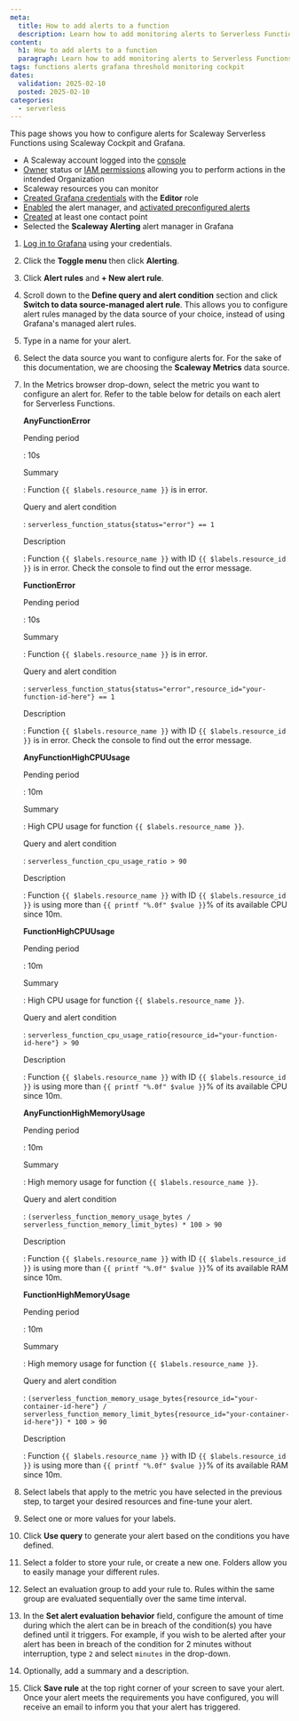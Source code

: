 ```yaml
---
meta:
  title: How to add alerts to a function
  description: Learn how to add monitoring alerts to Serverless Functions with Scaleway.
content:
  h1: How to add alerts to a function
  paragraph: Learn how to add monitoring alerts to Serverless Functions with Scaleway.
tags: functions alerts grafana threshold monitoring cockpit
dates:
  validation: 2025-02-10
  posted: 2025-02-10
categories:
  - serverless
---
```


This page shows you how to configure alerts for Scaleway Serverless Functions using Scaleway Cockpit and Grafana.

<Macro id="requirements" />

  - A Scaleway account logged into the [console](https://console.scaleway.com)
  - [Owner](/iam/concepts/#owner) status or [IAM permissions](/iam/concepts/#permission) allowing you to perform actions in the intended Organization
  - Scaleway resources you can monitor
  - [Created Grafana credentials](/cockpit/how-to/retrieve-grafana-credentials/) with the **Editor** role
  - [Enabled](/cockpit/how-to/enable-alert-manager/) the alert manager, and [activated preconfigured alerts](/cockpit/how-to/activate-managed-alerts/)
  - [Created](/cockpit/how-to/add-contact-points/) at least one contact point
  - Selected the **Scaleway Alerting** alert manager in Grafana

1. [Log in to Grafana](/cockpit/how-to/access-grafana-and-managed-dashboards/) using your credentials.
2. Click the **Toggle menu** then click **Alerting**.
3. Click **Alert rules** and **+ New alert rule**.
4. Scroll down to the **Define query and alert condition** section and click **Switch to data source-managed alert rule**.
    <Message type="important">
     This allows you to configure alert rules managed by the data source of your choice, instead of using Grafana's managed alert rules.
    </Message>

5. Type in a name for your alert.
6. Select the data source you want to configure alerts for. For the sake of this documentation, we are choosing the **Scaleway Metrics** data source.
7. In the Metrics browser drop-down, select the metric you want to configure an alert for. Refer to the table below for details on each alert for Serverless Functions.
 
    **AnyFunctionError**

    Pending period

    : 10s

    Summary

    : Function `{{ $labels.resource_name }}` is in error.

    Query and alert condition

    : `serverless_function_status{status="error"} == 1`

    Description

    : Function `{{ $labels.resource_name }}` with ID `{{ $labels.resource_id }}` is in error. Check the console to find out the error message.

    **FunctionError**

    Pending period

    : 10s

    Summary

    : Function `{{ $labels.resource_name }}` is in error.

    Query and alert condition

    : `serverless_function_status{status="error",resource_id="your-function-id-here"} == 1`

    Description

    : Function `{{ $labels.resource_name }}` with ID `{{ $labels.resource_id }}` is in error. Check the console to find out the error message.

    **AnyFunctionHighCPUUsage**

    Pending period

    : 10m

    Summary

    : High CPU usage for function `{{ $labels.resource_name }}`.

    Query and alert condition

    : `serverless_function_cpu_usage_ratio > 90`

    Description

    : Function `{{ $labels.resource_name }}` with ID `{{ $labels.resource_id }}` is using more than `{{ printf "%.0f" $value }}`% of its available CPU since 10m.

    **FunctionHighCPUUsage**

    Pending period

    : 10m

    Summary

    : High CPU usage for function `{{ $labels.resource_name }}`.

    Query and alert condition

    : `serverless_function_cpu_usage_ratio{resource_id="your-function-id-here"} > 90`

    Description

    : Function `{{ $labels.resource_name }}` with ID `{{ $labels.resource_id }}` is using more than `{{ printf "%.0f" $value }}`% of its available CPU since 10m.

    **AnyFunctionHighMemoryUsage**

    Pending period

    : 10m

    Summary

    : High memory usage for function `{{ $labels.resource_name }}`.

    Query and alert condition

    : `(serverless_function_memory_usage_bytes / serverless_function_memory_limit_bytes) * 100 > 90`

    Description

    : Function `{{ $labels.resource_name }}` with ID `{{ $labels.resource_id }}` is using more than `{{ printf "%.0f" $value }}`% of its available RAM since 10m.

    **FunctionHighMemoryUsage**

    Pending period

    : 10m

    Summary

    : High memory usage for function `{{ $labels.resource_name }}`.

    Query and alert condition

    : `(serverless_function_memory_usage_bytes{resource_id="your-container-id-here"} / serverless_function_memory_limit_bytes{resource_id="your-container-id-here"}) * 100 > 90`

    Description

    : Function `{{ $labels.resource_name }}` with ID `{{ $labels.resource_id }}` is using more than `{{ printf "%.0f" $value }}`% of its available RAM since 10m.

8. Select labels that apply to the metric you have selected in the previous step, to target your desired resources and fine-tune your alert.
9. Select one or more values for your labels.
10. Click **Use query** to generate your alert based on the conditions you have defined.
11. Select a folder to store your rule, or create a new one. Folders allow you to easily manage your different rules.
12. Select an evaluation group to add your rule to. Rules within the same group are evaluated sequentially over the same time interval.
13. In the **Set alert evaluation behavior** field, configure the amount of time during which the alert can be in breach of the condition(s) you have defined until it triggers.
    <Message type="note">
     For example, if you wish to be alerted after your alert has been in breach of the condition for 2 minutes without interruption, type `2` and select `minutes` in the drop-down.
    </Message>
14. Optionally, add a summary and a description.
15. Click **Save rule** at the top right corner of your screen to save your alert. Once your alert meets the requirements you have configured, you will receive an email to inform you that your alert has triggered.
